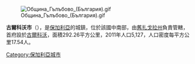 [[Image:Община_Гълъбово_(България).gif|right]]

{{Coord|42.133|N|25.85|E|display=title}}

'''古爾科沃市'''（{{lang-bg|Гурково}}），是[[保加利亞|保加利亞]]的城鎮，位於該國中南部，由[[舊扎戈拉州|舊扎戈拉州]]負責管轄，首府設於[[古爾科沃|古爾科沃]]，面積292.26平方公里，2011年人口5,127，人口密度每平方公里17.54人。

{{Bulgaria-geo-stub}}
[[Category:保加利亞城市|Category:保加利亞城市]]